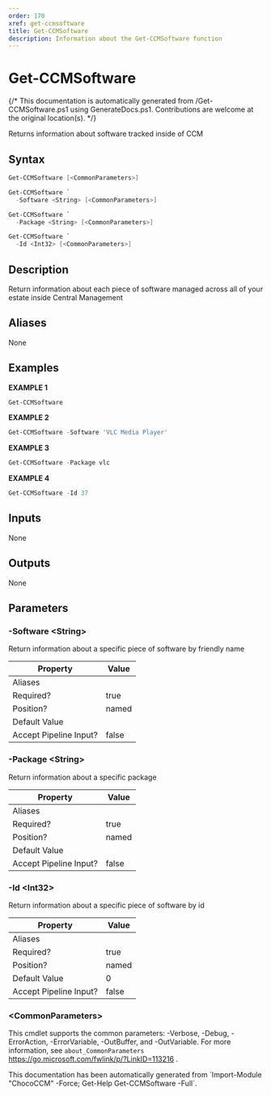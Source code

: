```yaml
---
order: 170
xref: get-ccmsoftware
title: Get-CCMSoftware
description: Information about the Get-CCMSoftware function
---
```


# Get-CCMSoftware

{/* This documentation is automatically generated from /Get-CCMSoftware.ps1 using GenerateDocs.ps1. Contributions are welcome at the original location(s). */}

Returns information about software tracked inside of CCM

## Syntax

```powershell
Get-CCMSoftware [<CommonParameters>]
```


```powershell
Get-CCMSoftware `
  -Software <String> [<CommonParameters>]
```


```powershell
Get-CCMSoftware `
  -Package <String> [<CommonParameters>]
```


```powershell
Get-CCMSoftware `
  -Id <Int32> [<CommonParameters>]
```

## Description

Return information about each piece of software managed across all of your estate inside Central Management


## Aliases

None

## Examples

 **EXAMPLE 1**

```powershell
Get-CCMSoftware

```

**EXAMPLE 2**

```powershell
Get-CCMSoftware -Software 'VLC Media Player'

```

**EXAMPLE 3**

```powershell
Get-CCMSoftware -Package vlc

```

**EXAMPLE 4**

```powershell
Get-CCMSoftware -Id 37

```

## Inputs

None

## Outputs

None

## Parameters

###  -Software &lt;String&gt;
Return information about a specific piece of software by friendly name

Property               | Value
---------------------- | -----
Aliases                |
Required?              | true
Position?              | named
Default Value          |
Accept Pipeline Input? | false

###  -Package &lt;String&gt;
Return information about a specific package

Property               | Value
---------------------- | -----
Aliases                |
Required?              | true
Position?              | named
Default Value          |
Accept Pipeline Input? | false

###  -Id &lt;Int32&gt;
Return information about a specific piece of software by id

Property               | Value
---------------------- | -----
Aliases                |
Required?              | true
Position?              | named
Default Value          | 0
Accept Pipeline Input? | false

### &lt;CommonParameters&gt;

This cmdlet supports the common parameters: -Verbose, -Debug, -ErrorAction, -ErrorVariable, -OutBuffer, and -OutVariable. For more information, see `about_CommonParameters` https://go.microsoft.com/fwlink/p/?LinkID=113216 .



<Xref title="Function Reference" value="chococcm-functions" />

<Callout type="info">
    This documentation has been automatically generated from `Import-Module "ChocoCCM" -Force; Get-Help Get-CCMSoftware -Full`.
</Callout>
